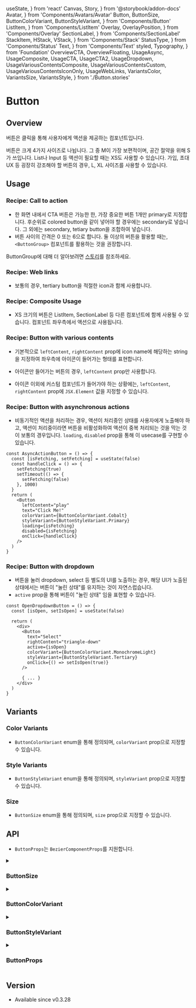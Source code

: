   useState,
} from 'react'
  Canvas,
  Story,
} from '@storybook/addon-docs'
  Avatar,
} from 'Components/Avatars/Avatar'
  Button,
  ButtonSize,
  ButtonColorVariant,
  ButtonStyleVariant,
} from 'Components/Button'
  ListItem,
} from 'Components/ListItem'
  Overlay,
  OverlayPosition,
} from 'Components/Overlay'
  SectionLabel,
} from 'Components/SectionLabel'
  StackItem,
  HStack,
  VStack,
} from 'Components/Stack'
  StatusType,
} from 'Components/Status'
  Text,
} from 'Components/Text'
  styled,
  Typography,
} from 'Foundation'
  OverviewCTA,
  OverviewFloating,
  UsageAsync,
  UsageComposite,
  UsageCTA,
  UsageCTA2,
  UsageDropdown,
  UsageVariousContentsComposite,
  UsageVariousContentsCustom,
  UsageVariousContentsIconOnly,
  UsageWebLinks,
  VariantsColor,
  VariantsSize,
  VariantsStyle,
} from './Button.stories'

# Button

## Overview

버튼은 클릭을 통해 사용자에게 액션을 제공하는 컴포넌트입니다.

버튼은 크게 4가지 사이즈로 나뉩니다. 그 중 M이 가장 보편적이며, 공간 절약을 위해 S가 쓰입니다. List나 Input 등 액션이 필요할 때는 XS도 사용할 수 있습니다. 가입, 초대 UX 등 굉장히 강조해야 할 버튼의 경우, L, XL 사이즈를 사용할 수 있습니다.

<Canvas>
  <Story id="components-button--overview-cta" />
</Canvas>

<Canvas>
  <Story id="components-button--overview-floating" />
</Canvas>

## Usage

### Recipe: Call to action

- 한 화면 내에서 CTA 버튼은 가능한 한, 가장 중요한 버튼 1개만 primary로 지정합니다. 후순위로 colored button을 같이 넣어야 할 경우에는 secondary로 넣습니다. 그 외에는 secondary, tetiary button을 조합하여 넣습니다.
- 버튼 사이의 간격은 0 또는 6으로 합니다. 둘 이상의 버튼을 활용할 때는, `<ButtonGroup>` 컴포넌트를 활용하는 것을 권장합니다.

<Canvas>
  <Story id="components-button--usage-cta" />
</Canvas>


<Canvas>
  <Story id="components-button--usage-cta-2" />
</Canvas>

ButtonGroup에 대해 더 알아보려면 [스토리](/docs/components-buttongroup--playground)를 참조하세요.

### Recipe: Web links

- 보통의 경우, tertiary button을 적절한 icon과 함께 사용합니다.

<Canvas>
  <Story id="components-button--usage-web-links" />
</Canvas>

### Recipe: Composite Usage

- XS 크기의 버튼은 ListItem, SectionLabel 등 다른 컴포넌트에 함께 사용될 수 있습니다. 컴포넌트 좌우측에서 액션으로 사용됩니다.

<Story id="components-button--usage-composite" />

### Recipe: Button with various contents

- 기본적으로 `leftContent`, `rightContent` prop에 icon name에 해당하는 string을 지정하여 좌우측에 아이콘이 들어가는 형태를 표현합니다.

<Canvas>
  <Story id="components-button--usage-various-contents-composite" />
</Canvas>

- 아이콘만 들어가는 버튼의 경우, `leftContent` prop만 사용합니다.

<Canvas>
  <Story id="components-button--usage-various-contents-icon-only" />
</Canvas>

- 아이콘 이외에 커스텀 컴포넌트가 들어가야 하는 상황에는, `leftContent`, `rightContent` prop에 `JSX.Element` 값을 지정할 수 있습니다.

<Canvas>
  <Story id="components-button--usage-various-contents-custom" />
</Canvas>

### Recipe: Button with asynchronous actions

- 비동기적인 액션을 처리하는 경우, 액션이 처리중인 상태를 사용자에게 노출해야 하고, 액션이 처리중이라면 버튼을 비활성화하여 액션이 중복 처리되는 것을 막는 것이 보통의 경우입니다. `loading`, `disabled` prop을 통해 이 usecase를 구현할 수 있습니다.

```tsx
const AsyncActionButton = () => {
  const [isFetching, setFetching] = useState(false)
  const handleClick = () => {
    setFetching(true)
    setTimeout(() => {
      setFetching(false)
    }, 1000)
  }
  return (
    <Button
      leftContent="play"
      text="Click Me!"
      colorVariant={ButtonColorVariant.Cobalt}
      styleVariant={ButtonStyleVariant.Primary}
      loading={isFetching}
      disabled={isFetching}
      onClick={handleClick}
    />
  )
}
```

<Canvas>
  <Story id="components-button--usage-async" />
</Canvas>

### Recipe: Button with dropdown

- 버튼을 눌러 dropdown, select 등 별도의 UI를 노출하는 경우, 해당 UI가 노출된 상태에서는 버튼이 "눌린 상태"를 유지하는 것이 자연스럽습니다.
- `active` prop을 통해 버튼이 "눌린 상태" 임을 표현할 수 있습니다.

```tsx
const OpenDropdownButton = () => {
  const [isOpen, setIsOpen] = useState(false)

  return (
    <div>
      <Button
        text="Select"
        rightContent="triangle-down"
        active={isOpen}
        colorVariant={ButtonColorVariant.MonochromeLight}
        styleVariant={ButtonStyleVariant.Tertiary}
        onClick={() => setIsOpen(true)}
      />

      { ... }
    </div>
  )
}
```

<Canvas>
  <Story id="components-button--usage-dropdown" />
</Canvas>

## Variants

### Color Variants

- `ButtonColorVariant` enum을 통해 정의되며, `colorVariant` prop으로 지정할 수 있습니다.

<Story id="components-button--variants-color" />

### Style Variants

- `ButtonStyleVariant` enum을 통해 정의되며, `styleVariant` prop으로 지정할 수 있습니다.

<Story  id="components-button--variants-style" />

### Size

- `ButtonSize` enum을 통해 정의되며, `size` prop으로 지정할 수 있습니다.

<Story id="components-button--variants-size" />

## API

- `ButtonProps`는 `BezierComponentProps`를 지원합니다.

<details>
<summary><h3>ButtonSize</h3></summary>

```ts
enum ButtonSize {
  XS,
  S,
  M,
  L,
  XL,
}
```
</details>

<details>
<summary><h3>ButtonColorVariant</h3></summary>

```ts
enum ButtonColorVariant {
  Blue,
  Red,
  Green,
  Cobalt,
  Orange,
  Pink,
  Purple,
  MonochromeLight,
  MonochromeDark,

  // @deprecated
  Monochrome,
}
```
</details>

<details>
<summary><h3>ButtonStyleVariant</h3></summary>

```ts
enum ButtonStyleVariant {
  Primary,
  Secondary,
  Tertiary,
  Floating,
  FloatingAlt,
}
```
</details>

<details>
<summary><h3>ButtonProps</h3></summary>

```ts
interface ButtonProps {
  /**
   * `type` attribute of typical HTML button.
   *
   * You may want to set `type` to `submit` to the button
   * which is used as a submit button in `<form>` component.
   *
   * @default 'button'
   */
  type?: HTMLButtonElement['type']

  /**
   * The text content in the button.
   *
   * Do not pass `text` prop if it is an icon-only button.
   */
  text?: string

  /**
   * The content displayed at left of the text content in the button.
   */
  leftContent?: IconName | React.ReactNode

  /**
   * The content displayed at right of the text content in the button.
   */
  rightContent?: IconName | React.ReactNode

  /**
   * If `loading` is true, spinner will be shown, replacing the content.
   *
   * @default false
   */
  loading?: boolean

  /**
   * If `active` is true, the button will be styled as if it is hovered.
   *
   * You may want to use this prop for a button which opens dropdown, etc.
   *
   * @default false
   */
  active?: boolean

  /**
   * Whether the button is disabled, and unable to interact.
   *
   * @default false
   */
  disabled?: boolean

  /**
   * The style variant.
   *
   * @default ButtonStyleVariant.Primary
   */
  styleVariant?: ButtonStyleVariant

  /**
   * The color variant.
   *
   * @default ButtonColorVariant.Blue
   */
  colorVariant?: ButtonColorVariant

  /**
   * The size variant.
   *
   * @default ButtonSize.M
   */
  size?: ButtonSize

  /**
   * The handler to be executed when the button is clicked.
   */
  onClick?: React.MouseEventHandler

  /**
   * The handler to be executed when the mouse enters the button.
   */
  onMouseEnter?: React.MouseEventHandler

  /**
   * The handler to be executed when the mouse leaves the button.
   */
  onMouseLeave?: React.MouseEventHandler

  /**
   * The handler to be executed when the button is unfocused.
   */
  onBlur?: React.MouseEventHandler
}
```
</details>

## Version

- Available since v0.3.28
